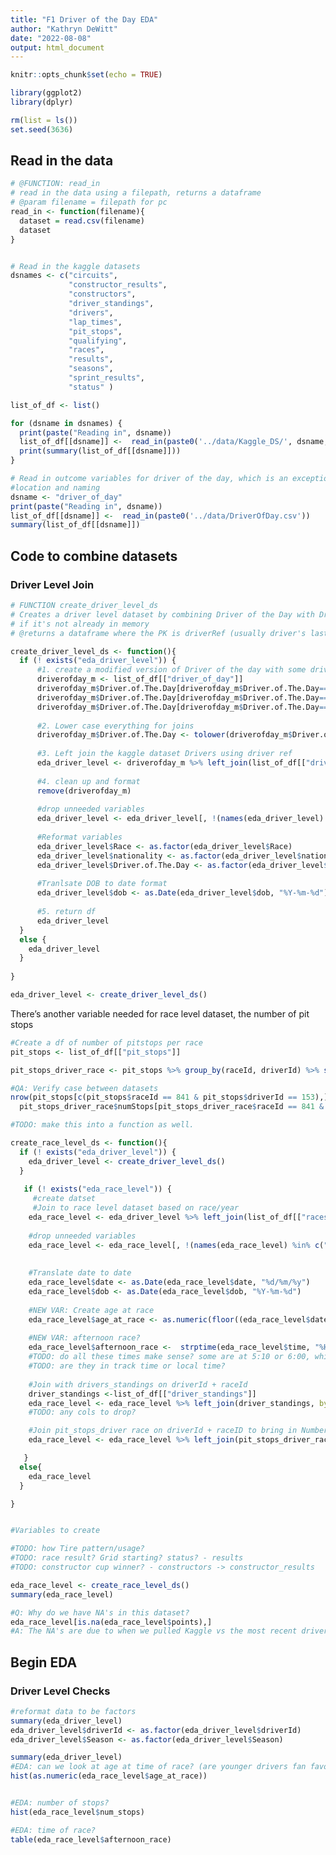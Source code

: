 ```yaml
---
title: "F1 Driver of the Day EDA"
author: "Kathryn DeWitt"
date: "2022-08-08"
output: html_document
---
```


```r
knitr::opts_chunk$set(echo = TRUE)

library(ggplot2)
library(dplyr)

rm(list = ls())
set.seed(3636)
```

## Read in the data

```r
# @FUNCTION: read_in
# read in the data using a filepath, returns a dataframe
# @param filename = filepath for pc
read_in <- function(filename){
  dataset = read.csv(filename)
  dataset
}


# Read in the kaggle datasets
dsnames <- c("circuits",
             "constructor_results",
             "constructors",
             "driver_standings",
             "drivers",
             "lap_times",
             "pit_stops",
             "qualifying",
             "races",
             "results",
             "seasons",
             "sprint_results",
             "status" )

list_of_df <- list()

for (dsname in dsnames) {
  print(paste("Reading in", dsname))
  list_of_df[[dsname]] <-  read_in(paste0('../data/Kaggle_DS/', dsname, '.csv'))
  print(summary(list_of_df[[dsname]]))
}

# Read in outcome variables for driver of the day, which is an exception in 
#location and naming
dsname <- "driver_of_day"
print(paste("Reading in", dsname))
list_of_df[[dsname]] <-  read_in(paste0('../data/DriverOfDay.csv'))
summary(list_of_df[[dsname]])
```


## Code to combine datasets

### Driver Level Join

```r
# FUNCTION create_driver_level_ds
# Creates a driver level dataset by combining Driver of the Day with Driver Data 
# if it's not already in memory
# @returns a dataframe where the PK is driverRef (usually driver's last name, all lower)

create_driver_level_ds <- function(){
  if (! exists("eda_driver_level")) {
      #1. create a modified version of Driver of the day with some driver reference updates
      driverofday_m <- list_of_df[["driver_of_day"]]
      driverofday_m$Driver.of.The.Day[driverofday_m$Driver.of.The.Day=="Verstappen"] <- c("max_verstappen")
      driverofday_m$Driver.of.The.Day[driverofday_m$Driver.of.The.Day=="Kyvat"] <- c("kvyat") #spelling error that needs to be fixed
      driverofday_m$Driver.of.The.Day[driverofday_m$Driver.of.The.Day=="Magnussen"] <- c("kevin_magnussen")
      
      #2. Lower case everything for joins
      driverofday_m$Driver.of.The.Day <- tolower(driverofday_m$Driver.of.The.Day)
      
      #3. Left join the kaggle dataset Drivers using driver ref
      eda_driver_level <- driverofday_m %>% left_join(list_of_df[["drivers"]], by = c("Driver.of.The.Day" = "driverRef"))
      
      #4. clean up and format
      remove(driverofday_m)
      
      #drop unneeded variables 
      eda_driver_level <- eda_driver_level[, !(names(eda_driver_level) %in% c("number", "code", "forename", "surname", "url"))]
      
      #Reformat variables
      eda_driver_level$Race <- as.factor(eda_driver_level$Race)
      eda_driver_level$nationality <- as.factor(eda_driver_level$nationality)
      eda_driver_level$Driver.of.The.Day <- as.factor(eda_driver_level$Driver.of.The.Day)
      
      #Tranlsate DOB to date format
      eda_driver_level$dob <- as.Date(eda_driver_level$dob, "%Y-%m-%d")
      
      #5. return df
      eda_driver_level
  }
  else {
    eda_driver_level
  }
  
}

eda_driver_level <- create_driver_level_ds()

```

There's another variable needed for race level dataset, the number of pit stops

```r
#Create a df of number of pitstops per race
pit_stops <- list_of_df[["pit_stops"]]

pit_stops_driver_race <- pit_stops %>% group_by(raceId, driverId) %>% summarise(num_stops = n())

#QA: Verify case between datasets
nrow(pit_stops[c(pit_stops$raceId == 841 & pit_stops$driverId == 153),]) ==
  pit_stops_driver_race$numStops[pit_stops_driver_race$raceId == 841 & pit_stops_driver_race$driverId == 153]

```


```r

#TODO: make this into a function as well.

create_race_level_ds <- function(){
  if (! exists("eda_driver_level")) {
    eda_driver_level <- create_driver_level_ds()
  }
  
   if (! exists("eda_race_level")) {
     #create datset
     #Join to race level dataset based on race/year
    eda_race_level <- eda_driver_level %>% left_join(list_of_df[["races"]], by = c("Race" = "name", "Season" = "year"))
    
    #drop unneeded variables 
    eda_race_level <- eda_race_level[, !(names(eda_race_level) %in% c("round", "url"))]
          
    
    #Translate date to date
    eda_race_level$date <- as.Date(eda_race_level$date, "%d/%m/%y")
    eda_race_level$dob <- as.Date(eda_race_level$dob, "%Y-%m-%d")
    
    #NEW VAR: Create age at race
    eda_race_level$age_at_race <- as.numeric(floor((eda_race_level$date - eda_race_level$dob) / 365.25))
    
    #NEW VAR: afternoon race?
    eda_race_level$afternoon_race <-  strptime(eda_race_level$time, "%H:%M:%S") >=  strptime("12:00:00", "%H:%M:%S")
    #TODO: do all these times make sense? some are at 5:10 or 6:00, which is way too early...
    #TODO: are they in track time or local time?
    
    #Join with drivers_standings on driverId + raceId 
    driver_standings <-list_of_df[["driver_standings"]]
    eda_race_level <- eda_race_level %>% left_join(driver_standings, by = c("raceId", "driverId"))
    #TODO: any cols to drop?

    #Join pit_stops_driver race on driverId + raceID to bring in Number of Stops
    eda_race_level <- eda_race_level %>% left_join(pit_stops_driver_race, by = c("raceId", "driverId"))

   }
  else{
    eda_race_level
  }

}


#Variables to create

#TODO: how Tire pattern/usage?
#TODO: race result? Grid starting? status? - results
#TODO: constructor cup winner? - constructors -> constructor_results

eda_race_level <- create_race_level_ds()
summary(eda_race_level)

#Q: Why do we have NA's in this dataset?
eda_race_level[is.na(eda_race_level$points),]
#A: The NA's are due to when we pulled Kaggle vs the most recent driver of the day.
```


## Begin EDA

### Driver Level Checks

```r
#reformat data to be factors
summary(eda_driver_level)
eda_driver_level$driverId <- as.factor(eda_driver_level$driverId)
eda_driver_level$Season <- as.factor(eda_driver_level$Season)

summary(eda_driver_level)
#EDA: can we look at age at time of race? (are younger drivers fan favorites?)
hist(as.numeric(eda_race_level$age_at_race))


#EDA: number of stops?
hist(eda_race_level$num_stops)

#EDA: time of race?
table(eda_race_level$afternoon_race)
```


